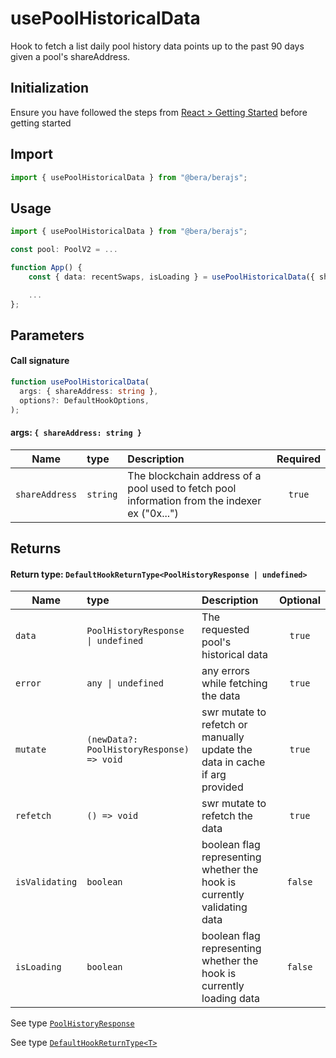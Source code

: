 # usePoolHistoricalData

Hook to fetch a list daily pool history data points up to the past 90 days given a pool's shareAddress.

## Initialization

Ensure you have followed the steps from [React > Getting Started](/react/getting-started) before getting started

## Import

```ts
import { usePoolHistoricalData } from "@bera/berajs";
```

## Usage

```ts
import { usePoolHistoricalData } from "@bera/berajs";

const pool: PoolV2 = ...

function App() {
    const { data: recentSwaps, isLoading } = usePoolHistoricalData({ shareAddress: pool.shareAddress });

    ...
};
```

## Parameters

#### Call signature

```ts
function usePoolHistoricalData(
  args: { shareAddress: string },
  options?: DefaultHookOptions,
);
```

#### args: `{ shareAddress: string }`

| Name           | type     | Description                                                                                   | Required |
| -------------- | :------- | :-------------------------------------------------------------------------------------------- | :------: |
| `shareAddress` | `string` | The blockchain address of a pool used to fetch pool information from the indexer ex ("0x...") |  `true`  |

## Returns

#### Return type: `DefaultHookReturnType<PoolHistoryResponse | undefined>`

| Name           | type                                      | Description                                                                | Optional |
| -------------- | :---------------------------------------- | :------------------------------------------------------------------------- | :------: |
| `data`         | `PoolHistoryResponse \| undefined`        | The requested pool's historical data                                       |  `true`  |
| `error`        | `any \| undefined`                        | any errors while fetching the data                                         |  `true`  |
| `mutate`       | `(newData?: PoolHistoryResponse) => void` | swr mutate to refetch or manually update the data in cache if arg provided |  `true`  |
| `refetch`      | `() => void`                              | swr mutate to refetch the data                                             |  `true`  |
| `isValidating` | `boolean`                                 | boolean flag representing whether the hook is currently validating data    | `false`  |
| `isLoading`    | `boolean`                                 | boolean flag representing whether the hook is currently loading data       | `false`  |

See type [`PoolHistoryResponse`](/actions/dex/getPoolHistoricalData/)

See type [`DefaultHookReturnType<T>`](/types/DefaultHookReturnType/)
